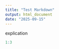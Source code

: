 ---
title: "Test Markdown"
output: html_document
date: "2025-09-15"
---
explication 

```{r "demo for real", eval=TRUE}
1:3
```
```{r}

```

